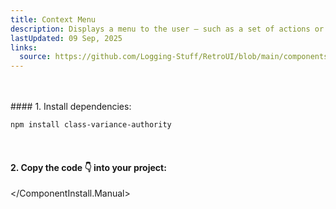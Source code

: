 ```yaml
---
title: Context Menu
description: Displays a menu to the user — such as a set of actions or functions — triggered by a button.
lastUpdated: 09 Sep, 2025
links:
  source: https://github.com/Logging-Stuff/RetroUI/blob/main/components/retroui/ContextMenu.tsx
---
```


<ComponentShowcase name="context-menu-style-default" />
<br />
<br />

<ComponentInstall>
  <ComponentInstall.Cli npmCommand="npx shadcn@latest add @retroui/context-menu" />
  <ComponentInstall.Manual>
#### 1. Install dependencies:

```sh
npm install class-variance-authority
```

<br />

#### 2. Copy the code 👇 into your project:

<ComponentSource name="context-menu" />

  </ComponentInstall.Manual>
</ComponentInstall>

<br />
<br />
